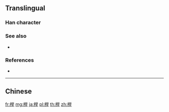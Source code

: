 {{character info/new}}
{{also|櫸}}
==Translingual==

===Han character===
{{Han char|rn=75|rad=木|as=09|sn=13|four=|canj=DFCQ|ids=⿰木举}}

===See also===
* {{l|mul|欅}}<!-- seem to be variants of same char, [[zelkova]], which is related to [[elm]] -->

===References===
* {{Han ref|kx=0542.191|hdz=21255.080|uh=6989|ud=27017}}

----

==Chinese==
{{zh-see|櫸}}

[[fr:榉]]
[[mg:榉]]
[[ja:榉]]
[[pl:榉]]
[[th:榉]]
[[zh:榉]]
